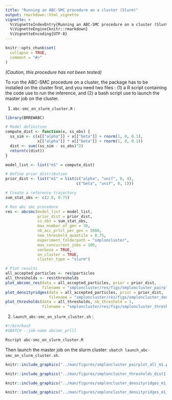 ```yaml
---
title: "Running an ABC-SMC procedure on a cluster (Slurm)"
output: rmarkdown::html_vignette
vignette: >
  %\VignetteIndexEntry{Running an ABC-SMC procedure on a cluster (Slurm)}
  %\VignetteEngine{knitr::rmarkdown}
  %\VignetteEncoding{UTF-8}
---
```


```r
knitr::opts_chunk$set(
  collapse = TRUE,
  comment = "#>"
)
```

*(Caution, this procedure has not been tested)*

To run the ABC-SMC procedure on a cluster, the package has to be installed on the cluster first, and you need two files : (1) a R script containing the code use to run the inference, and (2) a bash script use to launch the master job on the cluster.

(1) `abc-smc_on_slurm_cluster.R` :

```r
library(BRREWABC)

# Model definition
compute_dist <- function(x, ss_obs) {
  ss_sim <- c(x[["alpha"]] + x[["beta"]] + rnorm(1, 0, 0.1),
              x[["alpha"]] * x[["beta"]] + rnorm(1, 0, 0.1))
  dist <- sum((ss_sim - ss_obs)^2)
  return(c(dist))
}

model_list <- list("m1" = compute_dist)

# Define prior distribution
prior_dist <- list("m1" = list(c("alpha", "unif", 0, 4),
                               c("beta", "unif", 0, 1)))

# Create a reference trajectory
sum_stat_obs <- c(2.0, 0.75)

# Run abc smc procedure
res <- abcsmc(model_list = model_list,
              prior_dist = prior_dist,
              ss_obs = sum_stat_obs,
              max_number_of_gen = 30,
              nb_acc_prtcl_per_gen = 5000,
              new_threshold_quantile = 0.75,
              experiment_folderpath = "smploncluster",
              max_concurrent_jobs = 100,
              verbose = TRUE,
              on_cluster = TRUE,
              cluster_type = "slurm")

# Plot results
all_accepted_particles <- res$particles
all_thresholds <- res$thresholds
plot_abcsmc_res(data = all_accepted_particles, prior = prior_dist,
                filename = "smploncluster/res/figs/smploncluster_pairplot_all.png", colorpal = "Blues")
plot_densityridges(data = all_accepted_particles, prior = prior_dist,
                   filename = "smploncluster/res/figs/smploncluster_densityridges.png", colorpal = "Blues")
plot_thresholds(data = all_thresholds, nb_threshold = 1,
                filename = "smploncluster/res/figs/smploncluster_thresholds.png", colorpal = "Blues")
```

(2) `launch_abc-smc_on_slurm_cluster.sh` :

```bash
#!/bin/bash
#SBATCH --job-name abcsmc_prlll

Rscript abc-smc_on_slurm_cluster.R
```

Then launch the master job on the slurm cluster: `sbatch launch_abc-smc_on_slurm_cluster.sh`.


```r
knitr::include_graphics("../man/figures/smploncluster_pairplot_all_m1.png")
```

```r
knitr::include_graphics("../man/figures/smploncluster_thresholds_dist1.png")
```

```r
knitr::include_graphics("../man/figures/smploncluster_densityridges_m1_alpha.png")
```

```r
knitr::include_graphics("../man/figures/smploncluster_densityridges_m1_beta.png")
```
